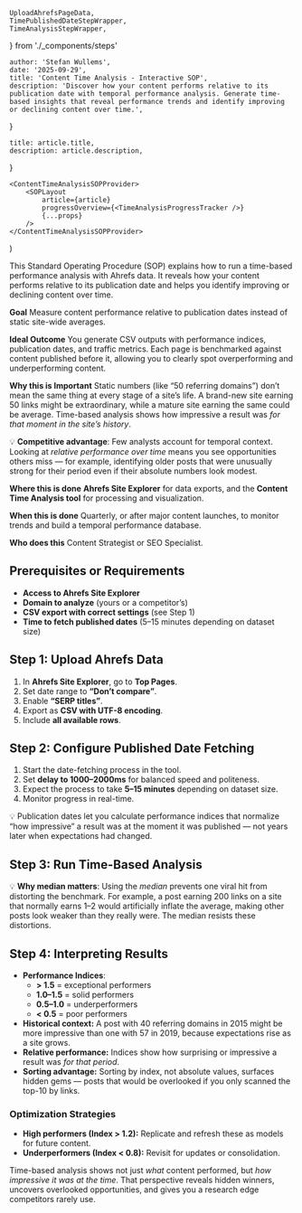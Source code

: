     UploadAhrefsPageData,
    TimePublishedDateStepWrapper,
    TimeAnalysisStepWrapper,
} from './_components/steps'

    author: 'Stefan Wullems',
    date: '2025-09-29',
    title: 'Content Time Analysis - Interactive SOP',
    description: 'Discover how your content performs relative to its publication date with temporal performance analysis. Generate time-based insights that reveal performance trends and identify improving or declining content over time.',
}

    title: article.title,
    description: article.description,
}

    <ContentTimeAnalysisSOPProvider>
        <SOPLayout
            article={article}
            progressOverview={<TimeAnalysisProgressTracker />}
            {...props}
        />
    </ContentTimeAnalysisSOPProvider>
)

This Standard Operating Procedure (SOP) explains how to run a time-based performance analysis with Ahrefs data. It reveals how your content performs relative to its publication date and helps you identify improving or declining content over time.

**Goal**
Measure content performance relative to publication dates instead of static site-wide averages.

**Ideal Outcome**
You generate CSV outputs with performance indices, publication dates, and traffic metrics. Each page is benchmarked against content published before it, allowing you to clearly spot overperforming and underperforming content.

**Why this is Important**
Static numbers (like “50 referring domains”) don’t mean the same thing at every stage of a site’s life. A brand-new site earning 50 links might be extraordinary, while a mature site earning the same could be average. Time-based analysis shows how impressive a result was *for that moment in the site’s history*.

💡 **Competitive advantage**: Few analysts account for temporal context. Looking at *relative performance over time* means you see opportunities others miss — for example, identifying older posts that were unusually strong for their period even if their absolute numbers look modest.

**Where this is done**
**Ahrefs Site Explorer** for data exports, and the **Content Time Analysis tool** for processing and visualization.

**When this is done**
Quarterly, or after major content launches, to monitor trends and build a temporal performance database.

**Who does this**
Content Strategist or SEO Specialist.

## Prerequisites or Requirements
- **Access to Ahrefs Site Explorer**
- **Domain to analyze** (yours or a competitor’s)
- **CSV export with correct settings** (see Step 1)
- **Time to fetch published dates** (5–15 minutes depending on dataset size)


## Step 1: Upload Ahrefs Data
1. In **Ahrefs Site Explorer**, go to **Top Pages**.
2. Set date range to **“Don’t compare”**.
3. Enable **“SERP titles”**.
4. Export as **CSV with UTF-8 encoding**.
5. Include **all available rows**.

<UploadAhrefsPageData />

## Step 2: Configure Published Date Fetching
1. Start the date-fetching process in the tool.
2. Set **delay to 1000–2000ms** for balanced speed and politeness.
3. Expect the process to take **5–15 minutes** depending on dataset size.
4. Monitor progress in real-time.

💡 Publication dates let you calculate performance indices that normalize “how impressive” a result was at the moment it was published — not years later when expectations had changed.

<TimePublishedDateStepWrapper />

## Step 3: Run Time-Based Analysis

💡 **Why median matters**: Using the *median* prevents one viral hit from distorting the benchmark. For example, a post earning 200 links on a site that normally earns 1–2 would artificially inflate the average, making other posts look weaker than they really were. The median resists these distortions.

<TimeAnalysisStepWrapper />

## Step 4: Interpreting Results
- **Performance Indices**:
    - **> 1.5** = exceptional performers
    - **1.0–1.5** = solid performers
    - **0.5–1.0** = underperformers
    - **< 0.5** = poor performers
- **Historical context:** A post with 40 referring domains in 2015 might be more impressive than one with 57 in 2019, because expectations rise as a site grows.
- **Relative performance:** Indices show how surprising or impressive a result was *for that period*.
- **Sorting advantage:** Sorting by index, not absolute values, surfaces hidden gems — posts that would be overlooked if you only scanned the top-10 by links.

### Optimization Strategies
- **High performers (Index > 1.2):** Replicate and refresh these as models for future content.
- **Underperformers (Index < 0.8):** Revisit for updates or consolidation.

Time-based analysis shows not just *what* content performed, but *how impressive it was at the time*. That perspective reveals hidden winners, uncovers overlooked opportunities, and gives you a research edge competitors rarely use.
